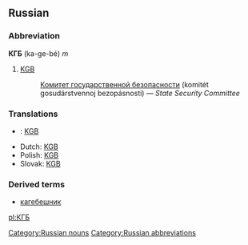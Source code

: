 ==Russian==
[[Category:Russian nouns]]
[[Category:Russian abbreviations]]
===Abbreviation===
'''КГБ''' (ka-ge-bé) ''m''

# [[KGB]]
#:[[Комитет государственной безопасности]] (komitét gosudárstvennoj bezopásnosti) — ''State Security Committee''

===Translations===
*{{cs}}: [[KGB]]
*Dutch: [[KGB]]
*Polish: [[KGB]]
*Slovak: [[KGB]]

===Derived terms===
*[[кагебешник]]

[[pl:КГБ]]